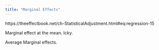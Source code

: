 ```yaml
---
title: "Marginal Effects"
---
```


https://theeffectbook.net/ch-StatisticalAdjustment.html#eq:regression-15

Marginal effect at the mean. Icky.

Average Marginal effects.
